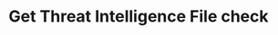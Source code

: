 ---
title: Get Threat Intelligence File check
sidebarTitle: Get Threat Intelligence File
openapi: get /api/v1/perimeter-protection/threat-intelligence/file/{file}
---